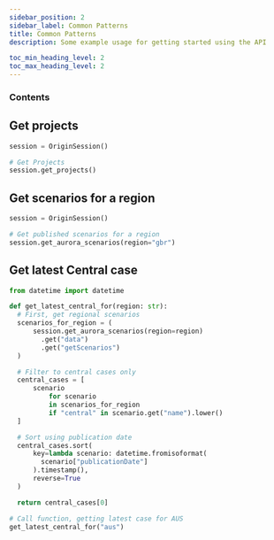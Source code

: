 ```yaml
---
sidebar_position: 2
sidebar_label: Common Patterns
title: Common Patterns
description: Some example usage for getting started using the API

toc_min_heading_level: 2
toc_max_heading_level: 2
---
```



### Contents

<TOCInline toc={toc} />

## Get projects

```python
session = OriginSession()

# Get Projects
session.get_projects()
```

## Get scenarios for a region

```python
session = OriginSession()

# Get published scenarios for a region
session.get_aurora_scenarios(region="gbr")
```

## Get latest Central case

```python
from datetime import datetime

def get_latest_central_for(region: str):
  # First, get regional scenarios
  scenarios_for_region = (
      session.get_aurora_scenarios(region=region)
        .get("data")
        .get("getScenarios")
  )

  # Filter to central cases only
  central_cases = [
      scenario
          for scenario
          in scenarios_for_region
          if "central" in scenario.get("name").lower()
  ]

  # Sort using publication date
  central_cases.sort(
      key=lambda scenario: datetime.fromisoformat(
        scenario["publicationDate"]
      ).timestamp(),
      reverse=True
  )

  return central_cases[0]

# Call function, getting latest case for AUS
get_latest_central_for("aus")
```
